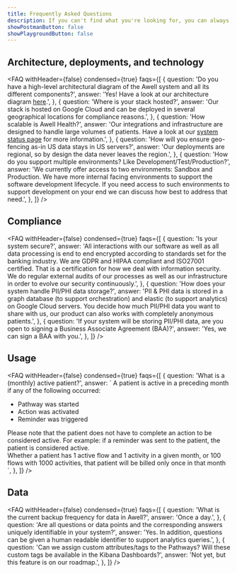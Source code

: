 ```yaml
---
title: Frequently Asked Questions
description: If you can't find what you're looking for, you can always send us a message over Intercom with your enquiry.
showPostmanButton: false
showPlaygroundButton: false
---
```


## Architecture, deployments, and technology

<FAQ
  withHeader={false}
  condensed={true}
  faqs={[
    {
      question:
        'Do you have a high-level architectural diagram of the Awell system and all its different components?',
      answer:
        '<span>Yes! Have a look at our architecture diagram <a href="https://res.cloudinary.com/da7x4rzl4/image/upload/v1659548875/Developer%20portal/Awell_Architecture_-_Full_-_Next.drawio.png" title="Awell Architecture Diagram" target="_blank">here</a>.</span>',
    },
    {
      question: 'Where is your stack hosted?',
      answer:
        'Our stack is hosted on Google Cloud and can be deployed in several geographical locations for compliance reasons.',
    },
    {
      question: 'How scalable is Awell Health?',
      answer:
        '<span>Our integrations and infrastructure are designed to handle large volumes of patients. Have a look at our <a href="/system-status">system status page</a> for more information.</span>',
    },
    {
      question:
        'How will you ensure geo-fencing as-in US data stays in US servers?',
      answer:
        'Our deployments are regional, so by design the data never leaves the region.',
    },
    {
      question:
        'How do you support multiple environments? Like Development/Test/Production?',
      answer:
        'We currently offer access to two environments: Sandbox and Production. We have more internal facing environments to support the software development lifecycle. If you need access to such environments to support development on your end we can discuss how best to address that need.',
    },
  ]}
/>

## Compliance

<FAQ
  withHeader={false}
  condensed={true}
  faqs={[
    {
      question: 'Is your system secure?',
      answer:
        'All interactions with our software as well as all data processing is end to end encrypted according to standards set for the banking industry. We are GDPR and HIPAA compliant and ISO27001 certified. That is a certification for how we deal with information security. We do regular external audits of our processes as well as our infrastructure in order to evolve our security continuously.',
    },
    {
      question: 'How does your system handle PII/PHI data storage?',
      answer:
        'PII & PHI data is stored in a graph database (to support orchestration) and elastic (to support analytics) on Google Cloud servers. You decide how much PII/PHI data you want to share with us, our product can also works with completely anonymous patients.',
    },
    {
      question:
        'If your system will be storing PII/PHI data, are you open to signing a Business Associate Agreement (BAA)?',
      answer: 'Yes, we can sign a BAA with you.',
    },
  ]}
/>

## Usage

<FAQ
  withHeader={false}
  condensed={true}
  faqs={[
    {
      question: 'What is a (monthly) active patient?',
      answer: `
<span class='mb-4 inline-block'>A patient is active in a preceding month if any of the following occurred:</span>
‍
<ul>
<li>Pathway was started</li>
<li>Action was activated</li>
<li>Reminder was triggered</li>
</ul>

<div>
  Please note that the patient does not have to complete an action to be
  considered active. For example: if a reminder was sent to the patient, the
  patient is considered active.
</div>
<div class="mt-4">
  Whether a patient has 1 active flow and 1 activity in a given month, or 100
  flows with 1000 activities, that patient will be billed only once in that
  month
</div>
`, }, ]} />

## Data

<FAQ
  withHeader={false}
  condensed={true}
  faqs={[
    {
      question: 'What is the current backup frequency for data in Awell?',
      answer: 'Once a day.',
    },
    {
      question:
        'Are all questions or data points and the corresponding answers uniquely identifiable in your system?',
      answer:
        'Yes. In addition, questions can be given a human readable identifier to support analytics queries.',
    },
    {
      question:
        'Can we assign custom attributes/tags to the Pathways? Will these custom tags be available in the Kibana Dashboards?',
      answer: 'Not yet, but this feature is on our roadmap.',
    },
  ]}
/>
